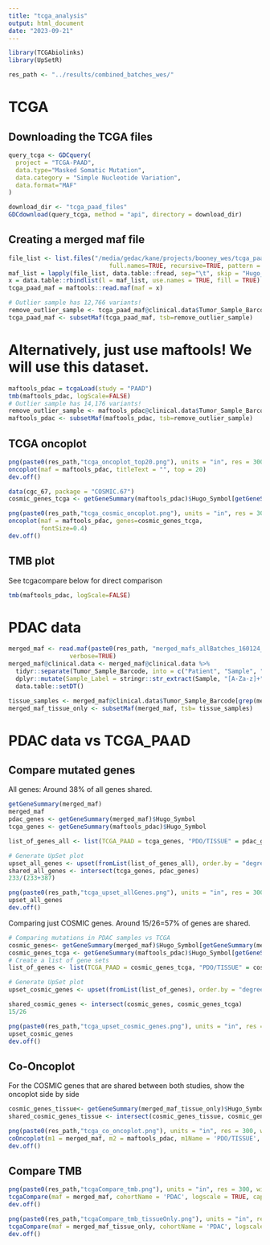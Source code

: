 ```yaml
---
title: "tcga_analysis"
output: html_document
date: "2023-09-21"
---
```


```r
library(TCGAbiolinks)
library(UpSetR)

res_path <- "../results/combined_batches_wes/"
```

# TCGA 

## Downloading the TCGA files

```r
query_tcga <- GDCquery(
  project = "TCGA-PAAD", 
  data.type="Masked Somatic Mutation",
  data.category = "Simple Nucleotide Variation",
  data.format="MAF"
)

download_dir <- "tcga_paad_files"
GDCdownload(query_tcga, method = "api", directory = download_dir)
```

## Creating a merged maf file

```r
file_list <- list.files("/media/gedac/kane/projects/booney_wes/tcga_paad_files/",
                            full.names=TRUE, recursive=TRUE, pattern = "masked.maf.gz$")
maf_list = lapply(file_list, data.table::fread, sep="\t", skip = "Hugo_Symbol")
x = data.table::rbindlist(l = maf_list, use.names = TRUE, fill = TRUE)
tcga_paad_maf = maftools::read.maf(maf = x)

# Outlier sample has 12,766 variants!
remove_outlier_sample <- tcga_paad_maf@clinical.data$Tumor_Sample_Barcode[tcga_paad_maf@clinical.data$Tumor_Sample_Barcode !=  "TCGA-IB-7651-01A-11D-2154-08"]
tcga_paad_maf <- subsetMaf(tcga_paad_maf, tsb=remove_outlier_sample)
```

# Alternatively, just use maftools! We will use this dataset.

```r
maftools_pdac = tcgaLoad(study = "PAAD")
tmb(maftools_pdac, logScale=FALSE)
# Outlier sample has 14,176 variants!
remove_outlier_sample <- maftools_pdac@clinical.data$Tumor_Sample_Barcode[maftools_pdac@clinical.data$Tumor_Sample_Barcode !=  "TCGA-IB-7651-01A-11D-2154-08"]
maftools_pdac <- subsetMaf(maftools_pdac, tsb=remove_outlier_sample)
```
## TCGA oncoplot
```r
png(paste0(res_path,"tcga_oncoplot_top20.png"), units = "in", res = 300, width = 12, height = 12)
oncoplot(maf = maftools_pdac, titleText = "", top = 20)
dev.off()
```

```r
data(cgc_67, package = "COSMIC.67")
cosmic_genes_tcga <- getGeneSummary(maftools_pdac)$Hugo_Symbol[getGeneSummary(maftools_pdac)$Hugo_Symbol %in% cgc_67$SYMBOL]

png(paste0(res_path,"tcga_cosmic_oncoplot.png"), units = "in", res = 300, width = 12, height = 14)
oncoplot(maf = maftools_pdac, genes=cosmic_genes_tcga,
         fontSize=0.4)
dev.off()
```

## TMB plot

See tcgacompare below for direct comparison
```r
tmb(maftools_pdac, logScale=FALSE)
```

# PDAC data
```r
merged_maf <- read.maf(paste0(res_path, "merged_mafs_allBatches_160124_maftools.maf"),
                 verbose=TRUE)
merged_maf@clinical.data <- merged_maf@clinical.data %>%
  tidyr::separate(Tumor_Sample_Barcode, into = c("Patient", "Sample", "Treatment"), sep = "_", remove=FALSE) %>%
  dplyr::mutate(Sample_Label = stringr::str_extract(Sample, "[A-Za-z]+")) %>%
  data.table::setDT()

tissue_samples <- merged_maf@clinical.data$Tumor_Sample_Barcode[grep(merged_maf@clinical.data$Tumor_Sample_Barcode, pattern="*TISSUE$")]
merged_maf_tissue_only <- subsetMaf(merged_maf, tsb= tissue_samples)
```

# PDAC data vs TCGA_PAAD

## Compare mutated genes

All genes: Around 38% of all genes shared.

```r
getGeneSummary(merged_maf)
merged_maf
pdac_genes <- getGeneSummary(merged_maf)$Hugo_Symbol
tcga_genes <- getGeneSummary(maftools_pdac)$Hugo_Symbol

list_of_genes_all <- list(TCGA_PAAD = tcga_genes, "PDO/TISSUE" = pdac_genes)

# Generate UpSet plot
upset_all_genes <- upset(fromList(list_of_genes_all), order.by = "degree")
shared_all_genes <- intersect(tcga_genes, pdac_genes)
233/(233+387)

png(paste0(res_path,"tcga_upset_allGenes.png"), units = "in", res = 300, width = 15, height = 12)
upset_all_genes
dev.off()
```
Comparing just COSMIC genes. 
Around 15/26=57% of genes are shared.

```r
# Comparing mutations in PDAC samples vs TCGA
cosmic_genes<- getGeneSummary(merged_maf)$Hugo_Symbol[getGeneSummary(merged_maf)$Hugo_Symbol %in% cgc_67$SYMBOL]
cosmic_genes_tcga <- getGeneSummary(maftools_pdac)$Hugo_Symbol[getGeneSummary(maftools_pdac)$Hugo_Symbol %in% cgc_67$SYMBOL]
# Create a list of gene sets
list_of_genes <- list(TCGA_PAAD = cosmic_genes_tcga, "PDO/TISSUE" = cosmic_genes)

# Generate UpSet plot
upset_cosmic_genes <- upset(fromList(list_of_genes), order.by = "degree")

shared_cosmic_genes <- intersect(cosmic_genes, cosmic_genes_tcga)
15/26

png(paste0(res_path,"tcga_upset_cosmic_genes.png"), units = "in", res = 300, width = 15, height = 12)
upset_cosmic_genes
dev.off()
```


## Co-Oncoplot

For the COSMIC genes that are shared between both studies, show the oncoplot side by side

```r
cosmic_genes_tissue<- getGeneSummary(merged_maf_tissue_only)$Hugo_Symbol[getGeneSummary(merged_maf_tissue_only)$Hugo_Symbol %in% cgc_67$SYMBOL]
shared_cosmic_genes_tissue <- intersect(cosmic_genes_tissue, cosmic_genes_tcga)

png(paste0(res_path,"tcga_co_oncoplot.png"), units = "in", res = 300, width = 14, height = 8)
coOncoplot(m1 = merged_maf, m2 = maftools_pdac, m1Name = 'PDO/TISSUE', m2Name = 'TCGA_PAAD', genes = shared_cosmic_genes, removeNonMutated = TRUE)
dev.off()
```

## Compare TMB

```r
png(paste0(res_path,"tcgaCompare_tmb.png"), units = "in", res = 300, width = 12, height = 12)
tcgaCompare(maf = merged_maf, cohortName = 'PDAC', logscale = TRUE, capture_size = 36.5, tcga_cohorts="PAAD")
dev.off()

png(paste0(res_path,"tcgaCompare_tmb_tissueOnly.png"), units = "in", res = 300, width = 12, height = 12)
tcgaCompare(maf = merged_maf_tissue_only, cohortName = 'PDAC', logscale = TRUE, capture_size = 36.5, tcga_cohorts="PAAD")
dev.off()
```





